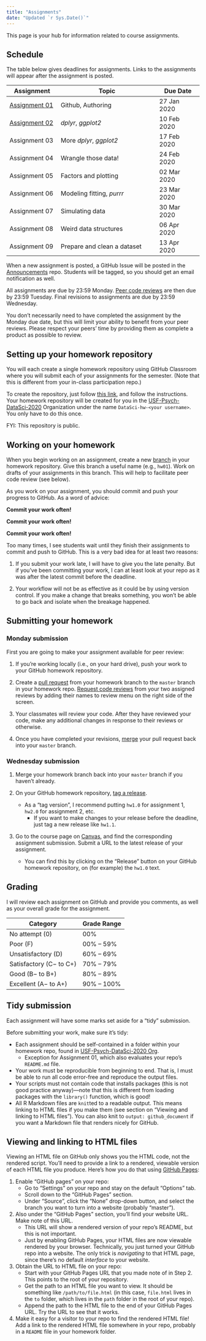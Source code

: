 ```yaml
---
title: "Assignments"
date: "Updated `r Sys.Date()`"
---
```


This page is your hub for information related to course assignments. 

## Schedule

The table below gives deadlines for assignments. Links to the assignments will
appear after the assignment is posted.

|  Assignment   | Topic                       |  Due Date   |
|---------------|-----------------------------|-------------|
| [Assignment 01](/evaluation/hw01/hw01) | Github, Authoring           | 27 Jan 2020 |
| [Assignment 02](/evaluation/hw02/hw02) | _dplyr_, _ggplot2_          | 10 Feb 2020 |
| Assignment 03 | More _dplyr_, _ggplot2_     | 17 Feb 2020 |
| Assignment 04 | Wrangle those data!         | 24 Feb 2020 |
| Assignment 05 | Factors and plotting        | 02 Mar 2020 |
| Assignment 06 | Modeling fitting, _purrr_   | 23 Mar 2020 |
| Assignment 07 | Simulating data             | 30 Mar 2020 |
| Assignment 08 | Weird data structures       | 06 Apr 2020 |
| Assignment 09 | Prepare and clean a dataset | 13 Apr 2020 |

When a new assignment is posted, a GitHub Issue will be posted in the [Announcements](https://github.com/USF-Psych-DataSci-2020/Announcements) 
repo. Students will be tagged, so you should get an email notification as well.

All assignments are due by 23:59 Monday. [Peer code reviews](/evaluation/peer-review) 
are then due by 23:59 Tuesday. Final revisions to assignments are due by 23:59
Wednesday. 

You don't necessarily need to have completed the assignment by the Monday due date,
but this will limit your ability to benefit from your peer reviews. Please respect
your peers' time by providing them as complete a product as possible to review. 


## Setting up your homework repository

You will each create a single homework repository using GitHub Classroom where
you will submit each of your assignments for the semester. (Note that this is 
different from your in-class participation repo.)

To create the repository, just follow [this link](https://classroom.github.com/a/MpvBEz_g), 
and follow the instructions. Your homework repository will be created for you in the [USF-Psych-DataSci-2020](https://github.com/USF-Psych-DataSci-2020/) Organization 
under the name `DataSci-hw-<your username>`. You only have to do this once.

FYI: This repository is public.


## Working on your homework

When you begin working on an assignment, create a new
[branch](https://help.github.com/en/github/collaborating-with-issues-and-pull-requests/creating-and-deleting-branches-within-your-repository)
in your homework repository. Give this branch a useful name (e.g., `hw01`). Work 
on drafts of your assignments in this branch. This will help to facilitate peer 
code review (see below).

As you work on your assignment, you should commit and push your progress to 
GitHub. As a word of advice:

**Commit your work often!**

**Commit your work often!**

**Commit your work often!**

Too many times, I see students wait until they finish their assignments to 
commit and push to GitHub. This is a very bad idea for at least two reasons:

1. If you submit your work late, I will have to give you the late penalty. But 
   if you've been committing your work, I can at least look at your repo as it 
   was after the latest commit before the deadline.
   
2. Your workflow will not be as effective as it could be by using version control.
   If you make a change that breaks something, you won't be able to go back and 
   isolate when the breakage happened.
   
   
## Submitting your homework

### Monday submission

First you are going to make your assignment available for peer review:

1. If you're working locally (i.e., on your hard drive), push your work to your 
   GitHub homework repository.

2. Create a [pull request](https://help.github.com/en/github/collaborating-with-issues-and-pull-requests/creating-a-pull-request)
   from your homework branch to the `master` branch in your homework repo. 
   [Request code reviews](https://help.github.com/en/github/collaborating-with-issues-and-pull-requests/requesting-a-pull-request-review) 
   from your two assigned reviews by adding their names to review menu on the
   right side of the screen.
   
3. Your classmates will review your code. After they have reviewed your code,
   make any additional changes in response to their reviews or otherwise.
   
4. Once you have completed your revisions, [merge](https://help.github.com/en/github/collaborating-with-issues-and-pull-requests/merging-a-pull-request)
   your pull request back into your `master` branch.
   
### Wednesday submission

1. Merge your homework branch back into your `master` branch if you haven't already.
   
2. On your GitHub homework repository, [tag a release](https://help.github.com/articles/creating-releases/).
   - As a "tag version", I recommend putting `hw1.0` for assignment 1, 
     `hw2.0` for assignment 2, etc.
 	 - If you want to make changes to your release before the deadline, just tag a 
 	   new release like `hw1.1`.
 	   
3. Go to the course page on [Canvas](https://usflearn.instructure.com/courses/1481210), 
   and find the corresponding assignment submission. Submit a URL to the latest 
   release of your assignment. 
	 - You can find this by clicking on the "Release" button on your GitHub 
	   homework repository, on (for example) the `hw1.0` text. 


## Grading

I will review each assignment on GitHub and provide you comments, as well as your
overall grade for the assignment. 

| Category                | Grade Range |
|-------------------------|-------------|
| No attempt (0)          | 00%         |
| Poor (F)                | 00% – 59%   |
| Unsatisfactory (D)      | 60% – 69%   |
| Satisfactory (C− to C+) | 70% – 79%   |
| Good (B− to B+)         | 80% – 89%   |
| Excellent (A− to A+)    | 90% – 100%  |


## Tidy submission

Each assignment will have some marks set aside for a "tidy" submission.

Before submitting your work, make sure it's tidy:

- Each assignment should be self-contained in a folder within your homework 
  repo, found in [USF-Psych-DataSci-2020 Org](https://github.com/USF-Psych-DataSci-2020/).
	- Exception for Assignment 01, which also evaluates your repo's `README.md` file.
- Your work must be reproducible from beginning to end. That is, I must be able
  to run all code error-free and reproduce the output files. 
- Your scripts must not contain code that installs packages (this is not good 
  practice anyway)—note that this is different from loading packages with the 
  `library()` function, which is good!
- All R Markdown files are `knit`ted to a readable output. This means linking to 
  HTML files if you make them (see section on "Viewing and linking to HTML files"). 
  You can also knit to `output: github_document` if you want a Markdown file that 
  renders nicely for GitHub.


## Viewing and linking to HTML files

Viewing an HTML file on GitHub only shows you the HTML code, not the rendered 
script. You'll need to provide a link to a rendered, viewable version of each 
HTML file you produce. Here's how you do that using [GitHub Pages](https://pages.github.com/):

1. Enable "GitHub pages" on your repo:
    - Go to "Settings" on your repo and stay on the default "Options" tab.
    - Scroll down to the "GitHub Pages" section.
    - Under "Source", click the "None" drop-down button, and select the branch 
      you want to turn into a website (probably "master").
      
2. Also under the "GitHub Pages" section, you'll find your website URL. Make 
   note of this URL.
   - This URL will show a rendered version of your repo's README, but this is not 
	   important.
   - Just by enabling GitHub Pages, your HTML files are now viewable rendered by 
     your browser. Technically, you just turned your GitHub repo into a website. 
     The only trick is _navigating_ to that HTML page, since there's no default 
     _interface_ to your website.

3. Obtain the URL to HTML file on your repo:
   - Start with your GitHub Pages URL that you made note of in Step 2. This points to the root of your repository. 
   - Get the path to an HTML file you want to view. It should be something like 
     `/path/to/file.html` (in this case, `file.html` lives in the `to` folder, 
     which lives in the `path` folder in the root of your repo). 
   - Append the path to the HTML file to the end of your GitHub Pages URL. Try 
     the URL to see that it works.
     
4. Make it easy for a visitor to your repo to find the rendered HTML file! Add a 
   link to the rendered HTML file somewhere in your repo, probably in a `README` 
   file in your homework folder.

